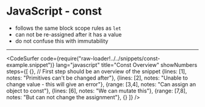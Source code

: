 
# JavaScript - const

- follows the same block scope rules as `let`
- can not be re-assigned after it has a value
- do not confuse this with immutability

---
<CodeSurfer
  code={require("raw-loader!../../snippets/const-example.snippet")}
  lang="javascript"
  title="Const Overview"
  showNumbers
  steps={[
    {}, // First step should be an overview of the snippet
    {lines: [1], notes: "Primitives can't be changed after"},
    {lines: [2], notes: "Unable to change value - this will give an error"},
    {range: [3,4], notes: "Can assign an object to const"},
    {lines: [6], notes: "We can mutate this"},
    {range: [7,8], notes: "But can not change the assignment"},
    {}
  ]}
/>